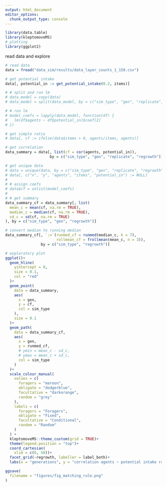 ```yaml
---
output: html_document
editor_options: 
  chunk_output_type: console
---
```


```r
library(data.table)
library(kleptomoveMS)
# plotting
library(ggplot2)
```

read data and explore

```r
# read data
data = fread("data_sim/results/data_layer_counts_1_150.csv")

# get potential intake
data[, potential_in := get_potential_intake(0.2, items)]

# # split and run lm
# data_model = copy(data)
# data_model = split(data_model, by = c("sim_type", "gen", "replicate", "regrowth"))

# # run lm
# model_coefs = lapply(data_model, function(df) {
#   lm(df$agents ~ df$potential_in)$coef[2]
# })

# get simple ratio
# data[, cf := ifelse(data$items > 0, agents/items, agents)]

# get correlation
data_summary = data[, list(cf = cor(agents, potential_in)),
                    by = c("sim_type", "gen", "replicate", "regrowth")]

# get unique data
# data = unique(data, by = c("sim_type", "gen", "replicate", "regrowth"))
# data[, c("x", "y", "agents", "items", "potential_in") := NULL]
# 
# # assign coefs
# data$cf = unlist(model_coefs)
# 
# # get summary
data_summary_cf = data_summary[, list(
  mean_c = mean(cf, na.rm = TRUE),
  median_c = median(cf, na.rm = TRUE),
  sd_c = sd(cf, na.rm = TRUE)
), by = c("sim_type", "gen", "regrowth")]

# convert median to running median
data_summary_cf[, `:=`(runmed_cf = runmed(median_c, k = 7),
                       rollmean_cf = frollmean(mean_c, n = 3)),
                by = c("sim_type", "regrowth")]
```

```r
# exploratory plot
ggplot()+
  geom_hline(
    yintercept = 0,
    size = 0.1,
    col = "red"
  )+
  geom_point(
    data = data_summary,
    aes(
      x = gen,
      y = cf,
      col = sim_type
    ),
    size = 0.1
  )+
  geom_path(
    data = data_summary_cf,
    aes(
      x = gen,
      y = runmed_cf,
      # ymin = mean_c - sd_c,
      # ymax = mean_c + sd_c,
      col = sim_type
    )
  )+
  scale_colour_manual(
    values = c(
      foragers = "maroon",
      obligate = "dodgerblue",
      facultative = "darkorange",
      random = "grey"
    ),
    labels = c(
      foragers = "Foragers",
      obligate = "Fixed",
      facultative = "Conditional",
      random = "Random"
    )
  ) +
  kleptomoveMS::theme_custom(grid = TRUE)+
  theme(legend.position = "top")+
  coord_cartesian(
    xlim = c(0, 50))+
  facet_grid(~regrowth, labeller = label_both)+
  labs(x = "generations", y = "correlation agents ~ potential intake rate")
```

```r
ggsave(
  filename = "figures/fig_matching_rule.png"
)
```


